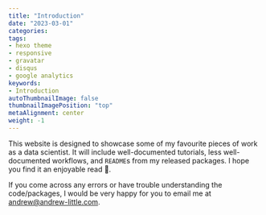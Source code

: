 ```yaml
---
title: "Introduction"
date: "2023-03-01"
categories:
tags:
- hexo theme
- responsive
- gravatar
- disqus
- google analytics
keywords:
- Introduction
autoThumbnailImage: false
thumbnailImagePosition: "top"
metaAlignment: center
weight: -1
---
```


<!--more-->

This website is designed to showcase some of my favourite pieces of work as a data scientist. It will include well-documented tutorials, less well-documented workflows, and `README`s from my released packages. I hope you find it an enjoyable read 📔.

If you come across any errors or have trouble understanding the code/packages, I would be very happy for you to email me at <andrew@andrew-little.com>.
